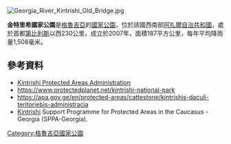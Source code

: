 [[Image:Georgia_River_Kintrishi_Old_Bridge.jpg|right]]
{{coord|41.682|N|42.039|E|display=title}}

'''金特里希國家公園'''是[[格魯吉亞|格魯吉亞]]的[[國家公園|國家公園]]，位於該國西南部[[阿扎爾自治共和國|阿扎爾自治共和國]]，處於首都[[第比利斯|第比利斯]]以西230公里，成立於2007年，面積187平方公里，每年平均降雨量1,508毫米。

==參考資料==
* [http://apa.gov.ge/en/protected-areas/cattestone/kintrishis-daculi-teritoriebis-administracia Kintrishi Protected Areas Administration]
* https://www.protectedplanet.net/kintrishi-national-park
* https://apa.gov.ge/en/protected-areas/cattestone/kintrishis-daculi-teritoriebis-administracia
* [http://sppa-georgia.org/sppa/index.php/en/using-joomla/extensions/templates/beez5/home-page-beez5/78-sppa/96-kintrishi Kintrishi] Support Programme for Protected Areas in the Caucasus - Georgia (SPPA-Georgia).

{{Georgia-geo-stub}}
[[Category:格魯吉亞國家公園|Category:格魯吉亞國家公園]]